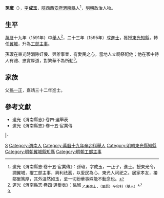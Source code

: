'''孫琡'''（{{bd|16世紀||17世紀}}），[[表字|字]]'''成玉'''，[[陝西等處承宣布政使司|陝西]][[西安府|西安府]][[渭南縣|渭南縣]]人<ref name=djs>道光《渭南縣志·卷十五·宦業傳》：孫琡，字成玉，一正子，進士。授東光令，調翼城，擢工部主事，興利祛蠧，以愛民為心，東光人祠祀之。居家孝友，接鄰里篤厚，其外溫然如玉，至一切紛華事殊能不動念也。</ref>，[[明朝|明朝]]政治人物。

==生平==
[[萬曆|萬曆]]十九年（1591年）中[[舉人|舉人]]<ref>道光《渭南縣志·卷四·選舉表》：孫琡 <sub>乙未進士，（萬曆）辛卯科（舉人）</sub></ref>，二十三年（1595年）成[[進士|進士]]，獲授[[東光縣|東光]][[知縣|知縣]]，轉任[[翼城縣|翼城]]，升為[[工部|工部]][[主事|主事]]。

孫琡在東光時消除奸佞、興辦事業，有愛民之心，當地人立祠祭祀他；他在家中待人有禮、忠實厚道，對繁華不為所動<ref name=djs/>。

== 家族 ==
父[[孫一正|孫一正]]，嘉靖三十二年進士。

==參考文獻==
{{reflist}}
*道光《渭南縣志》·卷四·選舉表
*道光《渭南縣志》·卷十五·宦業傳

{{start box}}
{{s-off}}
{{s-before|[[李如檜|李如檜]]}}
{{s-title|明朝東光縣知縣|1596年－1597年}}
{{s-after|[[周一龍|周一龍]]}}
|-
{{s-before|[[陳所聞_(萬曆己丑進士)|陳所聞]]}}
{{s-title|明朝翼城縣知縣|1597年－1603年}}
{{s-after|[[張五典_(萬曆乙未進士)|張五典]]}}
{{end box}}

{{萬曆二十三年乙未科殿試金榜}}

{{Authority control}}

{{DEFAULTSORT:}}
[[Category:孙姓|S]]
[[Category:渭南人|Category:渭南人]]
[[Category:萬曆十九年辛卯科舉人|Category:萬曆十九年辛卯科舉人]]
[[Category:明朝東光縣知縣|Category:明朝東光縣知縣]]
[[Category:明朝翼城縣知縣|Category:明朝翼城縣知縣]]
[[Category:明朝工部主事|Category:明朝工部主事]]


{{bio-stub}}